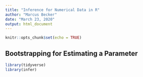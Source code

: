 ```yaml
---
title: "Inference for Numerical Data in R"
author: "Marcus Becker"
date: "March 23, 2020"
output: html_document
---
```


```r
knitr::opts_chunk$set(echo = TRUE)
```

## Bootstrapping for Estimating a Parameter

```r

library(tidyverse)
library(infer)



```



